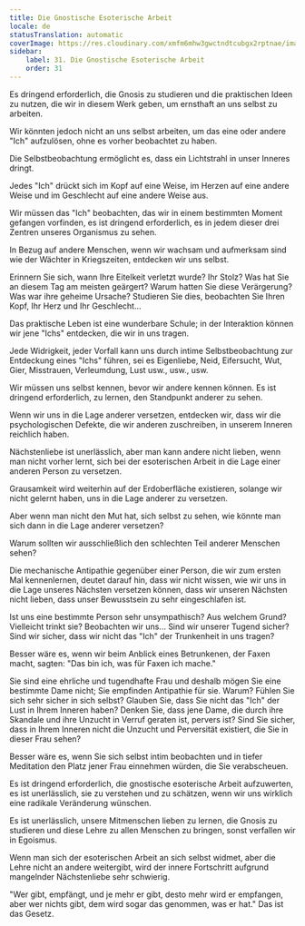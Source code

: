 ```yaml
---
title: Die Gnostische Esoterische Arbeit
locale: de
statusTranslation: automatic
coverImage: https://res.cloudinary.com/xmfm6mhw3gwctndtcubgx2rptnae/image/upload/v1740468922/small_cover_tratado_de_psicologia_revolucionaria_a4c0dca4e0.webp
sidebar:
    label: 31. Die Gnostische Esoterische Arbeit
    order: 31
---
```

Es dringend erforderlich, die Gnosis zu studieren und die praktischen Ideen zu nutzen, die wir in diesem Werk geben, um ernsthaft an uns selbst zu arbeiten.

Wir könnten jedoch nicht an uns selbst arbeiten, um das eine oder andere "Ich" aufzulösen, ohne es vorher beobachtet zu haben.

Die Selbstbeobachtung ermöglicht es, dass ein Lichtstrahl in unser Inneres dringt.

Jedes "Ich" drückt sich im Kopf auf eine Weise, im Herzen auf eine andere Weise und im Geschlecht auf eine andere Weise aus.

Wir müssen das "Ich" beobachten, das wir in einem bestimmten Moment gefangen vorfinden, es ist dringend erforderlich, es in jedem dieser drei Zentren unseres Organismus zu sehen.

In Bezug auf andere Menschen, wenn wir wachsam und aufmerksam sind wie der Wächter in Kriegszeiten, entdecken wir uns selbst.

Erinnern Sie sich, wann Ihre Eitelkeit verletzt wurde? Ihr Stolz? Was hat Sie an diesem Tag am meisten geärgert? Warum hatten Sie diese Verärgerung? Was war ihre geheime Ursache? Studieren Sie dies, beobachten Sie Ihren Kopf, Ihr Herz und Ihr Geschlecht...

Das praktische Leben ist eine wunderbare Schule; in der Interaktion können wir jene "Ichs" entdecken, die wir in uns tragen.

Jede Widrigkeit, jeder Vorfall kann uns durch intime Selbstbeobachtung zur Entdeckung eines "Ichs" führen, sei es Eigenliebe, Neid, Eifersucht, Wut, Gier, Misstrauen, Verleumdung, Lust usw., usw., usw.

Wir müssen uns selbst kennen, bevor wir andere kennen können. Es ist dringend erforderlich, zu lernen, den Standpunkt anderer zu sehen.

Wenn wir uns in die Lage anderer versetzen, entdecken wir, dass wir die psychologischen Defekte, die wir anderen zuschreiben, in unserem Inneren reichlich haben.

Nächstenliebe ist unerlässlich, aber man kann andere nicht lieben, wenn man nicht vorher lernt, sich bei der esoterischen Arbeit in die Lage einer anderen Person zu versetzen.

Grausamkeit wird weiterhin auf der Erdoberfläche existieren, solange wir nicht gelernt haben, uns in die Lage anderer zu versetzen.

Aber wenn man nicht den Mut hat, sich selbst zu sehen, wie könnte man sich dann in die Lage anderer versetzen?

Warum sollten wir ausschließlich den schlechten Teil anderer Menschen sehen?

Die mechanische Antipathie gegenüber einer Person, die wir zum ersten Mal kennenlernen, deutet darauf hin, dass wir nicht wissen, wie wir uns in die Lage unseres Nächsten versetzen können, dass wir unseren Nächsten nicht lieben, dass unser Bewusstsein zu sehr eingeschlafen ist.

Ist uns eine bestimmte Person sehr unsympathisch? Aus welchem Grund? Vielleicht trinkt sie? Beobachten wir uns... Sind wir unserer Tugend sicher? Sind wir sicher, dass wir nicht das "Ich" der Trunkenheit in uns tragen?

Besser wäre es, wenn wir beim Anblick eines Betrunkenen, der Faxen macht, sagten: "Das bin ich, was für Faxen ich mache."

Sie sind eine ehrliche und tugendhafte Frau und deshalb mögen Sie eine bestimmte Dame nicht; Sie empfinden Antipathie für sie. Warum? Fühlen Sie sich sehr sicher in sich selbst? Glauben Sie, dass Sie nicht das "Ich" der Lust in Ihrem Inneren haben? Denken Sie, dass jene Dame, die durch ihre Skandale und ihre Unzucht in Verruf geraten ist, pervers ist? Sind Sie sicher, dass in Ihrem Inneren nicht die Unzucht und Perversität existiert, die Sie in dieser Frau sehen?

Besser wäre es, wenn Sie sich selbst intim beobachten und in tiefer Meditation den Platz jener Frau einnehmen würden, die Sie verabscheuen.

Es ist dringend erforderlich, die gnostische esoterische Arbeit aufzuwerten, es ist unerlässlich, sie zu verstehen und zu schätzen, wenn wir uns wirklich eine radikale Veränderung wünschen.

Es ist unerlässlich, unsere Mitmenschen lieben zu lernen, die Gnosis zu studieren und diese Lehre zu allen Menschen zu bringen, sonst verfallen wir in Egoismus.

Wenn man sich der esoterischen Arbeit an sich selbst widmet, aber die Lehre nicht an andere weitergibt, wird der innere Fortschritt aufgrund mangelnder Nächstenliebe sehr schwierig.

"Wer gibt, empfängt, und je mehr er gibt, desto mehr wird er empfangen, aber wer nichts gibt, dem wird sogar das genommen, was er hat." Das ist das Gesetz.

